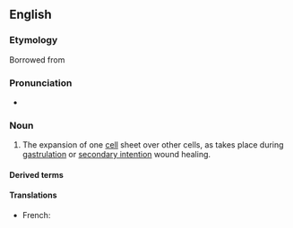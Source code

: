 ==English==

===Etymology===
Borrowed from {{bor|en|grc|ἐπιβολή||addition}}

===Pronunciation===
* {{IPA|en|/ɪˈpɪbəli/}}

===Noun===
{{en-noun|-|epibolies}}
{{wikipedia}}

# {{lb|en|embryology}} The expansion of one [[cell]] sheet over other cells, as takes place during [[gastrulation]] or [[secondary intention]] wound healing.

====Derived terms====
{{der4|en
|epibolic
|epibolically
|epibolization
|epibolize
}}

====Translations====
{{trans-top|the expansion of one cell sheet over other cells, as takes place during gastrulation or secondary intention wound healing}}
* French: {{t+|fr|épibolie|m}}
{{trans-mid}}
{{trans-bottom}}